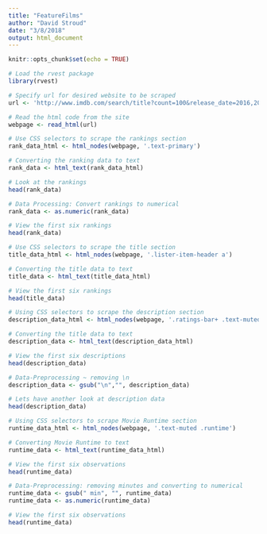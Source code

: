 ```yaml
---
title: "FeatureFilms"
author: "David Stroud"
date: "3/8/2018"
output: html_document
---
```


```r
knitr::opts_chunk$set(echo = TRUE)
```

```r
# Load the rvest package
library(rvest)
```

```r
# Specify url for desired website to be scraped
url <- 'http://www.imdb.com/search/title?count=100&release_date=2016,2016&title_type=feature'

# Read the html code from the site
webpage <- read_html(url)

```

```r
# Use CSS selectors to scrape the rankings section
rank_data_html <- html_nodes(webpage, '.text-primary')

# Converting the ranking data to text
rank_data <- html_text(rank_data_html)

# Look at the rankings
head(rank_data)
```

```r
# Data Processing: Convert rankings to numerical
rank_data <- as.numeric(rank_data)

# View the first six rankings
head(rank_data)
```

```r
# Use CSS selectors to scrape the title section
title_data_html <- html_nodes(webpage, '.lister-item-header a')

# Converting the title data to text
title_data <- html_text(title_data_html)

# View the first six rankings
head(title_data)
```


```r
# Using CSS selectors to scrape the description section
description_data_html <- html_nodes(webpage, '.ratings-bar+ .text-muted')

# Converting the title data to text
description_data <- html_text(description_data_html)

# View the first six descriptions
head(description_data)
```

```r
# Data-Preprocessing ~ removing \n
description_data <- gsub("\n","", description_data)

# Lets have another look at description data
head(description_data)
```


```r
# Using CSS selectors to scrape Movie Runtime section
runtime_data_html <- html_nodes(webpage, '.text-muted .runtime')

# Converting Movie Runtime to text
runtime_data <- html_text(runtime_data_html)

# View the first six observations
head(runtime_data)
```


```r
# Data-Preprocessing: removing minutes and converting to numerical
runtime_data <- gsub(" min", "", runtime_data)
runtime_data <- as.numeric(runtime_data)

# View the first six observations
head(runtime_data)
```























